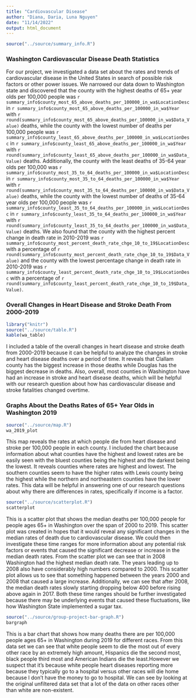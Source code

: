 ```yaml
---
title: "Cardiovascular Disease"
author: "Diana, Daria, Luna Nguyen"
date: "11/14/2022"
output: html_document
---
```


```r
source("../source/summary_info.R")
```

### Washington Cardiovascular Disease Death Statistics

For our project, we investigated a data set about the rates and trends of cardiovascular disease in the
United States in search of possible risk factors or other power issues. We narrowed our data down to
Washington state and discovered that the county with the highest deaths of 65+ year olds per 100,000
people was `r summary_info$county_most_65_above_deaths_per_100000_in_wa$LocationDesc` in
`r summary_info$county_most_65_above_deaths_per_100000_in_wa$Year` with
`r round(summary_info$county_most_65_above_deaths_per_100000_in_wa$Data_Value)`
deaths, while the county with the lowest number of deaths per 100,000 people was
`r summary_info$county_least_65_above_deaths_per_100000_in_wa$LocationDesc` in
`r summary_info$county_least_65_above_deaths_per_100000_in_wa$Year` with
`r round(summary_info$county_least_65_above_deaths_per_100000_in_wa$Data_Value)`
deaths. Additionally, the county with the least deaths of 35-64 year olds per 100,000 was
`r summary_info$county_most_35_to_64_deaths_per_100000_in_wa$LocationDesc` in
`r summary_info$county_most_35_to_64_deaths_per_100000_in_wa$Year` with
`r round(summary_info$county_most_35_to_64_deaths_per_100000_in_wa$Data_Value)`
deaths, while the county with the lowest number of deaths of 35-64 year olds per 100,000 people was
`r summary_info$county_least_35_to_64_deaths_per_100000_in_wa$LocationDesc` in
`r summary_info$county_least_35_to_64_deaths_per_100000_in_wa$Year` with
`r round(summary_info$county_least_35_to_64_deaths_per_100000_in_wa$Data_Value)`
deaths. We also found that the county with the highest percent change in death rate in 2010-2019 was
`r summary_info$county_most_percent_death_rate_chge_10_to_19$LocationDesc` with a percentage of
`r round(summary_info$county_most_percent_death_rate_chge_10_to_19$Data_Value)` and the county with
the lowest percentage change in death rate in 2010-2019 was
`r summary_info$county_least_percent_death_rate_chge_10_to_19$LocationDesc` with a percentage of
`r round(summary_info$county_least_percent_death_rate_chge_10_to_19$Data_Value)`.

### Overall Changes in Heart Disease and Stroke Death From 2000-2019

```r
library("knitr")
source("../source/table.R")
kable(wa_table)
```

I included a table of the overall changes in heart disease and stroke death from 2000-2019 because it can
be helpful to analyze the changes in stroke and heart disease deaths over a period of time. It reveals
that Clallam county has the biggest increase in those deaths while Douglas has the biggest decrease in
deaths. Also, overall, most counties in Washington have had an increase in stroke and heart disease
deaths, which will be helpful with our research question about how has cardiovascular disease and stroke
fatalities changed overtime.

### Graphs About the Deaths Rates of 65+ Year Olds in Washington 2019

```r
source("../source/map.R")
wa_2019_plot
```

This map reveals the rates at which people die from heart disease and stroke per 100,000 people in each
county. I included the chart because information about what counties have the highest and lowest rates
are be easily seen with the bluest counties being the highest and the darkest being the lowest. It
reveals counties where rates are highest and lowest. The southern counties seem to have the higher rates
with Lewis county being the highest while the northern and northeastern counties have the lower rates.
This data will be helpful in answering one of our research questions about why there are differences in
rates, specifically if income is a factor.

```r
source("../source/scatterplot.R")
scatterplot
```

This is a scatter plot that shows the median deaths per 100,000 people for people ages 65+ in Washington
over the span of 2000 to 2019. This scatter plot was created in hopes that it would reveal any
significant changes in the median rates of death due to cardiovascular disease. We could then
investigate these time ranges for more information about any potential risk factors or events that caused
the significant decrease or increase in the median death rates. From the scatter plot we can see that in
2008 Washington had the highest median death rate. The years leading up to 2008 also have considerably
high numbers compared to 2000. This scatter plot allows us to see that something happened between the
years 2000 and 2008 that caused a large increase. Additionally, we can see that after 2008, the median
death rates slowly starting dropping below 400 before rising above again in 2017. Both these time ranges 
should be further investigated because there may be underlying events that caused these fluctuations,
like how Washington State implemented a sugar tax.

```r
source("../source/group-project-bar-graph.R")
bargraph
```

This is a bar chart that shows how many deaths there are per 100,000 people ages 65+ in Washington during
2019 for different races. From this data set we can see that white people seem to die the most out of
every other race by an extremely high amount, Hispanics die the second most, black people third most and American
Indians die the least.However we suspect that it's because white people heart diseases reporting more
because they typically go to a hospital versus other races will die home because I don't have the money
to go to hospital. We can see by looking at the original unfiltered data set that a lot of the data on
other races other than white are non-existent.
